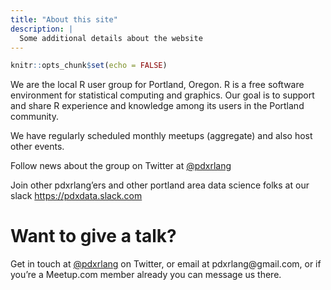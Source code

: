 ```yaml
---
title: "About this site"
description: |
  Some additional details about the website
---
```


```r
knitr::opts_chunk$set(echo = FALSE)
```

We are the local R user group for Portland, Oregon. R is a free software environment for statistical computing and graphics. Our goal is to support and share R experience and knowledge among its users in the Portland community.

We have regularly scheduled monthly meetups (aggregate) and also host other events.

Follow news about the group on Twitter at [@pdxrlang](https://twitter.com/pdxrlang)

Join other pdxrlang’ers and other portland area data science folks at our slack [https://pdxdata.slack.com](https://pdxdata.slack.com)


# Want to give a talk?

Get in touch at [@pdxrlang](https://twitter.com/pdxrlang) on Twitter, or email at pdxrlang@gmail.com, or if you’re a Meetup.com member already you can message us there.
